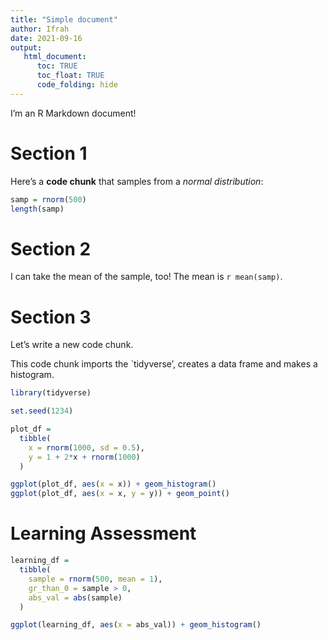 ```yaml
---
title: "Simple document"
author: Ifrah
date: 2021-09-16
output: 
   html_document: 
      toc: TRUE
      toc_float: TRUE
      code_folding: hide
---
```


I'm an R Markdown document! 

# Section 1

Here's a **code chunk** that samples from 
a _normal distribution_:

```r
samp = rnorm(500)
length(samp)
```

# Section 2

I can take the mean of the sample, too!
The mean is `r mean(samp)`.

# Section 3

Let's write a new code chunk.

This code chunk imports the `tidyverse', creates a data frame and makes a histogram.

```r
library(tidyverse)

set.seed(1234)

plot_df = 
  tibble(
    x = rnorm(1000, sd = 0.5),
    y = 1 + 2*x + rnorm(1000)
  )

ggplot(plot_df, aes(x = x)) + geom_histogram()
ggplot(plot_df, aes(x = x, y = y)) + geom_point()
```

# Learning Assessment

```r
learning_df =
  tibble(
    sample = rnorm(500, mean = 1),
    gr_than_0 = sample > 0,
    abs_val = abs(sample)
  )

ggplot(learning_df, aes(x = abs_val)) + geom_histogram()
```

 